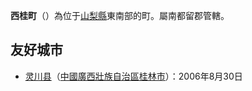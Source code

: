 {{日本町村|
自治體名=西桂|
町村=町|
圖像=[[File:Fuji-kyuko-Mitsutoge-station-building.jpg|240px]]|
圖像說明=[[三峠站|三峠站]]|
町村章=|
日文原名=西桂町|
平假名=にしかつらちょう|
羅馬字拼音=Nishikatsura-chō|
都道府縣=山梨縣|
支廳=|
郡=南都留郡|
編號= 19423-9|
面積=15.38|
邊界未定=|
人口=4,791|
統計時間=2007年5月1日|
自治體=[[富士吉田市|富士吉田市]]、[[都留市|都留市]]<br/>[[富士河口湖町|富士河口湖町]]|
樹=|
花=|
其他象徵物=|
其他象徵=|
郵遞區號=403-0022|
所在地=南都留郡西桂町小沼1501 |
電話號碼=555-25-2111|
外部連結= http://www.town.nishikatsura.yamanashi.jp/ |
經度= |
緯度= |
地圖=|
參考資料= |
}}
'''西桂町'''（{{jpn|j=西桂町|hg=にしかつらちょう|rm=Nishikatsura chō|f=y}}）為位于[[山梨縣|山梨縣]]東南部的町。屬南都留郡管轄。

== 友好城市 ==
* {{Flagicon|CHN}} [[灵川县|灵川县]]（[[中國|中國]][[廣西壯族自治區|廣西壯族自治區]][[桂林市|桂林市]]）：2006年8月30日

{{山梨縣}}
{{Authority control}}
{{日本地理小作品}}